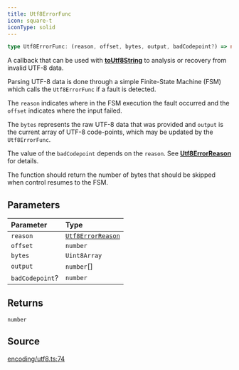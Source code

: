 ```yaml
---
title: Utf8ErrorFunc
icon: square-t
iconType: solid
---
```


```ts
type Utf8ErrorFunc: (reason, offset, bytes, output, badCodepoint?) => number;
```

A callback that can be used with [**toUtf8String**](/sdk/content/functions/toUtf8String) to analysis or recovery from invalid UTF-8
data.

Parsing UTF-8 data is done through a simple Finite-State Machine (FSM) which calls the `Utf8ErrorFunc` if a fault is
detected.

The `reason` indicates where in the FSM execution the fault occurred and the `offset` indicates where the input
failed.

The `bytes` represents the raw UTF-8 data that was provided and `output` is the current array of UTF-8 code-points,
which may be updated by the `Utf8ErrorFunc`.

The value of the `badCodepoint` depends on the `reason`. See [**Utf8ErrorReason**](/sdk/content/type-aliases/Utf8ErrorReason) for
details.

The function should return the number of bytes that should be skipped when control resumes to the FSM.

## Parameters

| Parameter | Type |
| :------ | :------ |
| `reason` | [`Utf8ErrorReason`](/sdk/content/type-aliases/Utf8ErrorReason) |
| `offset` | `number` |
| `bytes` | `Uint8Array` |
| `output` | `number`[] |
| `badCodepoint`? | `number` |

## Returns

`number`

## Source

[encoding/utf8.ts:74](https://github.com/dominant-strategies/quais.js/blob/c5f991423178493ef964731be9238d952f3e77dd/src/encoding/utf8.ts#L74)
